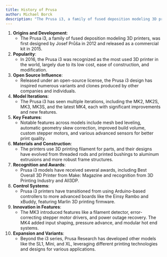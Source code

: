 ```yaml
---
title: History of Prusa
author: Michael Borck
description: "The Prusa i3, a family of fused deposition modeling 3D printers, was first designed by Josef Průša in 2012 and released as a commercial kit in 2015."
---
```



1. **Origins and Development**:
   - The Prusa i3, a family of fused deposition modeling 3D printers, was first designed by Josef Průša in 2012 and released as a commercial kit in 2015.
   
2. **Popularity**:
   - In 2016, the Prusa i3 was recognized as the most used 3D printer in the world, largely due to its low cost, ease of construction, and modification.

3. **Open Source Influence**:
   - Released under an open-source license, the Prusa i3 design has inspired numerous variants and clones produced by other companies and individuals.

4. **Model Iterations**:
   - The Prusa i3 has seen multiple iterations, including the MK2, MK2S, MK3, MK3S, and the latest MK4, each with significant improvements and new features.

5. **Key Features**:
   - Notable features across models include mesh bed leveling, automatic geometry skew correction, improved build volume, custom stepper motors, and various advanced sensors for better print quality.

6. **Materials and Construction**:
   - The printers use 3D printing filament for parts, and their designs have evolved from threaded rods and printed bushings to aluminum extrusions and more robust frame structures.

7. **Recognition and Awards**:
   - Prusa i3 models have received several awards, including Best Overall 3D Printer from Make: Magazine and recognition from 3D Printing Industry and All3DP.

8. **Control Systems**:
   - Prusa i3 printers have transitioned from using Arduino-based controllers to more advanced boards like the Einsy Rambo and xBuddy, featuring Marlin 3D printing firmware.

9. **Innovation in Features**:
   - The MK3 introduced features like a filament detector, error-correcting stepper motor drivers, and power outage recovery. The MK4 added input shaping, pressure advance, and modular hot end systems.

10. **Expansion and Variants**:
    - Beyond the i3 series, Prusa Research has developed other models like the SL1, Mini, and XL, leveraging different printing technologies and designs for various applications.